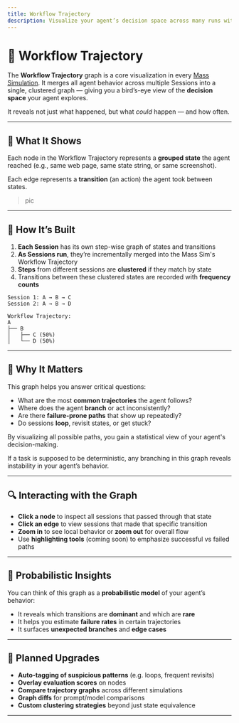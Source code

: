 ```yaml
---
title: Workflow Trajectory
description: Visualize your agent’s decision space across many runs with the Workflow Trajectory graph.
---
```



# 🧭 Workflow Trajectory

The **Workflow Trajectory** graph is a core visualization in every [Mass Simulation](/mass-simulations). It merges all agent behavior across multiple Sessions into a single, clustered graph — giving you a bird’s-eye view of the **decision space** your agent explores.

It reveals not just what happened, but what *could* happen — and how often.

---

## 🧠 What It Shows

Each node in the Workflow Trajectory represents a **grouped state** the agent reached (e.g., same web page, same state string, or same screenshot).

Each edge represents a **transition** (an action) the agent took between states.

>pic


---

## 🔄 How It’s Built

1. **Each Session** has its own step-wise graph of states and transitions
2. **As Sessions run**, they’re incrementally merged into the Mass Sim's Workflow Trajectory
3. **Steps** from different sessions are **clustered** if they match by state
4. Transitions between these clustered states are recorded with **frequency counts**

```text
Session 1: A → B → C
Session 2: A → B → D

Workflow Trajectory:
A
├── B
│   ├── C (50%)
│   └── D (50%)
```


---

## 🎯 Why It Matters

This graph helps you answer critical questions:

- What are the most **common trajectories** the agent follows?
- Where does the agent **branch** or act inconsistently?
- Are there **failure-prone paths** that show up repeatedly?
- Do sessions **loop**, revisit states, or get stuck?

By visualizing all possible paths, you gain a statistical view of your agent's decision-making.

<Callout type="warning">
If a task is supposed to be deterministic, any branching in this graph reveals instability in your agent’s behavior.
</Callout>

---

## 🔍 Interacting with the Graph

- **Click a node** to inspect all sessions that passed through that state
- **Click an edge** to view sessions that made that specific transition
- **Zoom in** to see local behavior or **zoom out** for overall flow
- Use **highlighting tools** (coming soon) to emphasize successful vs failed paths


---

## 🔢 Probabilistic Insights

You can think of this graph as a **probabilistic model** of your agent’s behavior:

- It reveals which transitions are **dominant** and which are **rare**
- It helps you estimate **failure rates** in certain trajectories
- It surfaces **unexpected branches** and **edge cases**


---

## 🔮 Planned Upgrades

- **Auto-tagging of suspicious patterns** (e.g. loops, frequent revisits)
- **Overlay evaluation scores** on nodes
- **Compare trajectory graphs** across different simulations
- **Graph diffs** for prompt/model comparisons
- **Custom clustering strategies** beyond just state equivalence

---


